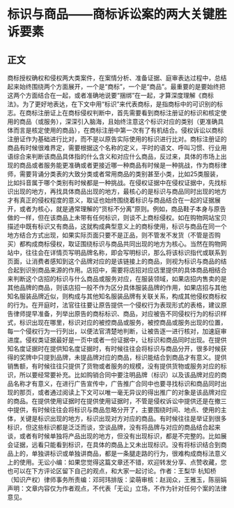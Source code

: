 # 标识与商品——商标诉讼案的两大关键胜诉要素
## 正文
商标授权确权和侵权两大类案件，在案情分析、准备证据、庭审表达过程中，总结起来始终围绕两个方面展开，一个是“商标”，一个是“商品”。最重要的是要始终把这两个方面结合在一起，或者准确地说要“捆绑”在一起，才算深度理解《商标法》。为了更好地表达，在下文中用“标识”来代表商标，是指商标中的可识别的标志。在商标注册证上在商标侵权判断中，首先需要看到商标注册证的标识和核定使用的商品（或服务），深深引入脑海，且始终注意这个标识对应的类别（更准确具体而言是核定使用的商品），在商标注册中第一次有了有机结合。侵权诉讼以商标注册证作为基础进行比对，而不是以原告实际使用的标识进行比对。商标注册证的商品有时候很难界定，需要根据这个名称的定义，平时的语文、呼叫习惯、行业用语综合来判断该商品具体指的什么含义和对应什么商品，反过来，具体的市场上出现的商品或者服务能更准确或者更接近哪一种商品有时候是一种挑战，作为商标律师，需要背诵分类表的大致分类或者常用商品的类别甚至小类，比如25类服装，比如抖音属于哪个类别有时候都是一种挑战。在侵权证据中在侵权证据中，先找标识出现的地方，再找具体商品出现的地方，最核心的是标识与商品同时出现的地方才有真正的侵权程度的意义，取证也始终围绕着标识与商品结合在一起的证据展开，或者为核心，就是通常理解的“货标不分离”原则。例如，商品鞋子本身与原告做的一样，但在该商品上未带有任何标识，则谈不上商标侵权。如在购物网站宝贝描述中既有标识又有商品，这就构成典型意义上的商标使用，标识与商品在同一个地方结合方式出现，如果实际页面只要不是正品，则不管发不发货（不管是否购买）都构成商标侵权，取证围绕标识与商品共同出现的地方为核心。当然在购物网站中，往往会在详情页写明品牌名称，即会写明标识，那么将该标识指代或联系到页面，让消费者感知到这个品牌对应的是该链接上的商品，则视为标识与商品的结合起到识别商品来源的作用。店招中，需要将店招对应店里提供的具体商品相结合来判断这个店招的标识与什么商品或服务对应，在服装领域，如果店招内售卖的是其他品牌的商品，则该店招一般不作为区分具体服装品牌的作用，如果店招与其他知名服装品牌近似，则构成与其他知名服装品牌有关联关系，构成其他侵权商标权的行为。在开庭时，法官往往要让原告提供一个侵权行为表现形式的表格，建议原告律师提早准备，列举出原告的商标标识、商品，对应被告不同侵权行为的标识样式，标识出现在哪里，标识对应的被控商品或服务，被控商品或服务出现的位置，每一个侵权行为一行列出，以便法官清楚地判断，让被告逐一进行核对，加速庭审进度。侵权类证据最好是一页中或者一份证据中，让标识和商品同时出现。在提供知名度证据时在提供知名度证据时，有时候往往会将标识与商品分开，很多时候获得的奖牌中只提到品牌，未提品牌对应的商品，标识能结合到商品才有意义。提供销售额，有时候往往只提供了货物或者服务的规模，没有提供货物或服务对应的标识，所以要经常要补充。比如购销合同中要注明品牌（标识）以及该品牌对应的商品名称才有意义，在进行广告宣传中，广告推广合同中也要寻找标识和商品同时出现的那页，或者通过阅读上下文可以唯一毫无异议的得出推广的对象是该品牌对应的商品。在提供使用证据时在提供使用证据时，不管是侵权诉讼中提供还是在撤三中提供，有时候往往会将标识与商品忽略分开了，主要围绕时间、地点、使用的主体，关键是标识出现的地方，标识出现对方对应的商品。有时候往往是举证到很多标识，但这些标识都是泛泛而谈，空谈品牌，没有将品牌与对应的商品结合起来谈，或者有时候单独将产品出现的地方，但没有出现标识，都是不完整的。比如展会证据，远看只能看到标识，在具体的商品上又未出现标识。没有将标识结合到商品上的，单独讲标识或单独讲商品，都是一条腿走路的行为，很难构成商标法意义上的使用。无讼小编：如果您觉得这篇文章还不错，欢迎转发分享、点赞收藏，您也可以在下方评论区留下自己的观点，和大家一起讨论。作者：王梨华 杭知桥（知识产权）律师事务所责编：邓珂玮排版：梁萌审核：赵润众，王雅玉，陈丽娟声明：文章内容仅为作者观点，不代表「无讼」立场，不作为针对任何个案的法律意见。